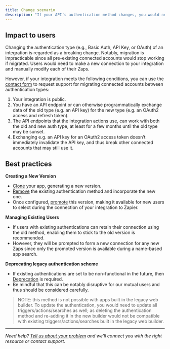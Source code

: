 ```yaml
---
title: Change scenario
description: "If your API’s authentication method changes, you would need to change the method Zapier uses to authenticate user accounts."
---
```


## Impact to users

Changing the authentication type (e.g., Basic Auth, API Key, or OAuth) of an integration is regarded as a breaking change. Notably, migration is impracticable since all pre-existing connected accounts would stop working if migrated. Users would need to make a new connection to your integration and manually modify each of their Zaps.

However, if your integration meets the following conditions, you can use the [contact form](https://developer.zapier.com/contact) to request support for migrating connected accounts between authentication types:

1.  Your integration is public.
2.  You have an API endpoint or can otherwise programmatically exchange data of the old type (e.g. an API key) for the new type (e.g. an OAuth2 access and refresh token).
3.  The API endpoints that the integration actions use, can work with both the old and new auth type, at least for a few months until the old type may be sunset.
4.  Exchanging e.g. an API key for an OAuth2 access token doesn’t immediately invalidate the API key, and thus break other connected accounts that may still use it.

## Best practices

**Creating a New Version**

*   [Clone](/platform/manage/clone) your app, generating a new version.
*   [Remove](/platform/build/auth#how-to-remove-or-change-zapier-integration-authentication-scheme) the existing authentication method and incorporate the new one.
*   Once configured, [promote](/platform/manage/promote) this version, making it available for new users to select during the connection of your integration to Zapier.

**Managing Existing Users**

*   If users with existing authentications can retain their connection using the old method, enabling them to stick to the old version is recommended.
*   However, they will be prompted to form a new connection for any new Zaps since only the promoted version is available during a name-based app search.

**Deprecating legacy authentication scheme**

*   If existing authentications are set to be non-functional in the future, then [Deprecation](/platform/manage/deprecate) is required.
*   Be mindful that this can be notably disruptive for our mutual users and thus should be considered carefully.

> NOTE: this method is not possible with apps built in the legacy web builder. To update the authentication, you would need to update all triggers/actions/searches as well; as deleting the authentication method and re-adding it in the new builder would not be compatible with existing triggers/actions/searches built in the legacy web builder.

- - -

_Need help? [Tell us about your problem](https://developer.zapier.com/contact) and we’ll connect you with the right resource or contact support._
